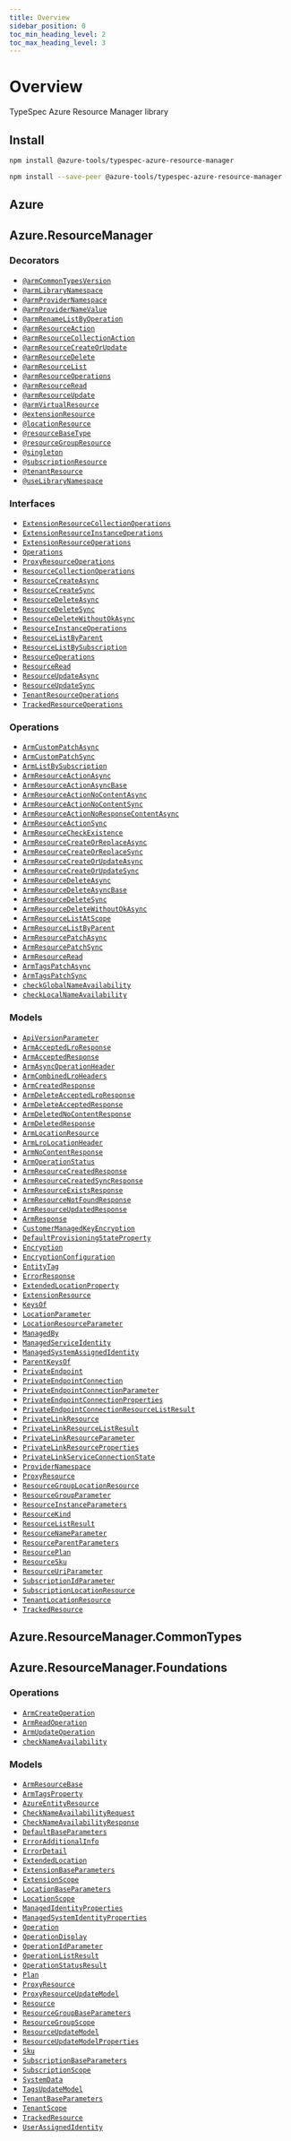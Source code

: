 ```yaml
---
title: Overview
sidebar_position: 0
toc_min_heading_level: 2
toc_max_heading_level: 3
---
```



# Overview

TypeSpec Azure Resource Manager library

## Install

<Tabs>
<TabItem value="spec" label="In a spec" default>

```bash
npm install @azure-tools/typespec-azure-resource-manager
```

</TabItem>
<TabItem value="library" label="In a library" default>

```bash
npm install --save-peer @azure-tools/typespec-azure-resource-manager
```

</TabItem>
</Tabs>

## Azure

## Azure.ResourceManager

### Decorators

- [`@armCommonTypesVersion`](./decorators.md#@Azure.ResourceManager.armCommonTypesVersion)
- [`@armLibraryNamespace`](./decorators.md#@Azure.ResourceManager.armLibraryNamespace)
- [`@armProviderNamespace`](./decorators.md#@Azure.ResourceManager.armProviderNamespace)
- [`@armProviderNameValue`](./decorators.md#@Azure.ResourceManager.armProviderNameValue)
- [`@armRenameListByOperation`](./decorators.md#@Azure.ResourceManager.armRenameListByOperation)
- [`@armResourceAction`](./decorators.md#@Azure.ResourceManager.armResourceAction)
- [`@armResourceCollectionAction`](./decorators.md#@Azure.ResourceManager.armResourceCollectionAction)
- [`@armResourceCreateOrUpdate`](./decorators.md#@Azure.ResourceManager.armResourceCreateOrUpdate)
- [`@armResourceDelete`](./decorators.md#@Azure.ResourceManager.armResourceDelete)
- [`@armResourceList`](./decorators.md#@Azure.ResourceManager.armResourceList)
- [`@armResourceOperations`](./decorators.md#@Azure.ResourceManager.armResourceOperations)
- [`@armResourceRead`](./decorators.md#@Azure.ResourceManager.armResourceRead)
- [`@armResourceUpdate`](./decorators.md#@Azure.ResourceManager.armResourceUpdate)
- [`@armVirtualResource`](./decorators.md#@Azure.ResourceManager.armVirtualResource)
- [`@extensionResource`](./decorators.md#@Azure.ResourceManager.extensionResource)
- [`@locationResource`](./decorators.md#@Azure.ResourceManager.locationResource)
- [`@resourceBaseType`](./decorators.md#@Azure.ResourceManager.resourceBaseType)
- [`@resourceGroupResource`](./decorators.md#@Azure.ResourceManager.resourceGroupResource)
- [`@singleton`](./decorators.md#@Azure.ResourceManager.singleton)
- [`@subscriptionResource`](./decorators.md#@Azure.ResourceManager.subscriptionResource)
- [`@tenantResource`](./decorators.md#@Azure.ResourceManager.tenantResource)
- [`@useLibraryNamespace`](./decorators.md#@Azure.ResourceManager.useLibraryNamespace)

### Interfaces

- [`ExtensionResourceCollectionOperations`](./interfaces.md#Azure.ResourceManager.ExtensionResourceCollectionOperations)
- [`ExtensionResourceInstanceOperations`](./interfaces.md#Azure.ResourceManager.ExtensionResourceInstanceOperations)
- [`ExtensionResourceOperations`](./interfaces.md#Azure.ResourceManager.ExtensionResourceOperations)
- [`Operations`](./interfaces.md#Azure.ResourceManager.Operations)
- [`ProxyResourceOperations`](./interfaces.md#Azure.ResourceManager.ProxyResourceOperations)
- [`ResourceCollectionOperations`](./interfaces.md#Azure.ResourceManager.ResourceCollectionOperations)
- [`ResourceCreateAsync`](./interfaces.md#Azure.ResourceManager.ResourceCreateAsync)
- [`ResourceCreateSync`](./interfaces.md#Azure.ResourceManager.ResourceCreateSync)
- [`ResourceDeleteAsync`](./interfaces.md#Azure.ResourceManager.ResourceDeleteAsync)
- [`ResourceDeleteSync`](./interfaces.md#Azure.ResourceManager.ResourceDeleteSync)
- [`ResourceDeleteWithoutOkAsync`](./interfaces.md#Azure.ResourceManager.ResourceDeleteWithoutOkAsync)
- [`ResourceInstanceOperations`](./interfaces.md#Azure.ResourceManager.ResourceInstanceOperations)
- [`ResourceListByParent`](./interfaces.md#Azure.ResourceManager.ResourceListByParent)
- [`ResourceListBySubscription`](./interfaces.md#Azure.ResourceManager.ResourceListBySubscription)
- [`ResourceOperations`](./interfaces.md#Azure.ResourceManager.ResourceOperations)
- [`ResourceRead`](./interfaces.md#Azure.ResourceManager.ResourceRead)
- [`ResourceUpdateAsync`](./interfaces.md#Azure.ResourceManager.ResourceUpdateAsync)
- [`ResourceUpdateSync`](./interfaces.md#Azure.ResourceManager.ResourceUpdateSync)
- [`TenantResourceOperations`](./interfaces.md#Azure.ResourceManager.TenantResourceOperations)
- [`TrackedResourceOperations`](./interfaces.md#Azure.ResourceManager.TrackedResourceOperations)

### Operations

- [`ArmCustomPatchAsync`](./interfaces.md#Azure.ResourceManager.ArmCustomPatchAsync)
- [`ArmCustomPatchSync`](./interfaces.md#Azure.ResourceManager.ArmCustomPatchSync)
- [`ArmListBySubscription`](./interfaces.md#Azure.ResourceManager.ArmListBySubscription)
- [`ArmResourceActionAsync`](./interfaces.md#Azure.ResourceManager.ArmResourceActionAsync)
- [`ArmResourceActionAsyncBase`](./interfaces.md#Azure.ResourceManager.ArmResourceActionAsyncBase)
- [`ArmResourceActionNoContentAsync`](./interfaces.md#Azure.ResourceManager.ArmResourceActionNoContentAsync)
- [`ArmResourceActionNoContentSync`](./interfaces.md#Azure.ResourceManager.ArmResourceActionNoContentSync)
- [`ArmResourceActionNoResponseContentAsync`](./interfaces.md#Azure.ResourceManager.ArmResourceActionNoResponseContentAsync)
- [`ArmResourceActionSync`](./interfaces.md#Azure.ResourceManager.ArmResourceActionSync)
- [`ArmResourceCheckExistence`](./interfaces.md#Azure.ResourceManager.ArmResourceCheckExistence)
- [`ArmResourceCreateOrReplaceAsync`](./interfaces.md#Azure.ResourceManager.ArmResourceCreateOrReplaceAsync)
- [`ArmResourceCreateOrReplaceSync`](./interfaces.md#Azure.ResourceManager.ArmResourceCreateOrReplaceSync)
- [`ArmResourceCreateOrUpdateAsync`](./interfaces.md#Azure.ResourceManager.ArmResourceCreateOrUpdateAsync)
- [`ArmResourceCreateOrUpdateSync`](./interfaces.md#Azure.ResourceManager.ArmResourceCreateOrUpdateSync)
- [`ArmResourceDeleteAsync`](./interfaces.md#Azure.ResourceManager.ArmResourceDeleteAsync)
- [`ArmResourceDeleteAsyncBase`](./interfaces.md#Azure.ResourceManager.ArmResourceDeleteAsyncBase)
- [`ArmResourceDeleteSync`](./interfaces.md#Azure.ResourceManager.ArmResourceDeleteSync)
- [`ArmResourceDeleteWithoutOkAsync`](./interfaces.md#Azure.ResourceManager.ArmResourceDeleteWithoutOkAsync)
- [`ArmResourceListAtScope`](./interfaces.md#Azure.ResourceManager.ArmResourceListAtScope)
- [`ArmResourceListByParent`](./interfaces.md#Azure.ResourceManager.ArmResourceListByParent)
- [`ArmResourcePatchAsync`](./interfaces.md#Azure.ResourceManager.ArmResourcePatchAsync)
- [`ArmResourcePatchSync`](./interfaces.md#Azure.ResourceManager.ArmResourcePatchSync)
- [`ArmResourceRead`](./interfaces.md#Azure.ResourceManager.ArmResourceRead)
- [`ArmTagsPatchAsync`](./interfaces.md#Azure.ResourceManager.ArmTagsPatchAsync)
- [`ArmTagsPatchSync`](./interfaces.md#Azure.ResourceManager.ArmTagsPatchSync)
- [`checkGlobalNameAvailability`](./interfaces.md#Azure.ResourceManager.checkGlobalNameAvailability)
- [`checkLocalNameAvailability`](./interfaces.md#Azure.ResourceManager.checkLocalNameAvailability)

### Models

- [`ApiVersionParameter`](./data-types.md#Azure.ResourceManager.ApiVersionParameter)
- [`ArmAcceptedLroResponse`](./data-types.md#Azure.ResourceManager.ArmAcceptedLroResponse)
- [`ArmAcceptedResponse`](./data-types.md#Azure.ResourceManager.ArmAcceptedResponse)
- [`ArmAsyncOperationHeader`](./data-types.md#Azure.ResourceManager.ArmAsyncOperationHeader)
- [`ArmCombinedLroHeaders`](./data-types.md#Azure.ResourceManager.ArmCombinedLroHeaders)
- [`ArmCreatedResponse`](./data-types.md#Azure.ResourceManager.ArmCreatedResponse)
- [`ArmDeleteAcceptedLroResponse`](./data-types.md#Azure.ResourceManager.ArmDeleteAcceptedLroResponse)
- [`ArmDeleteAcceptedResponse`](./data-types.md#Azure.ResourceManager.ArmDeleteAcceptedResponse)
- [`ArmDeletedNoContentResponse`](./data-types.md#Azure.ResourceManager.ArmDeletedNoContentResponse)
- [`ArmDeletedResponse`](./data-types.md#Azure.ResourceManager.ArmDeletedResponse)
- [`ArmLocationResource`](./data-types.md#Azure.ResourceManager.ArmLocationResource)
- [`ArmLroLocationHeader`](./data-types.md#Azure.ResourceManager.ArmLroLocationHeader)
- [`ArmNoContentResponse`](./data-types.md#Azure.ResourceManager.ArmNoContentResponse)
- [`ArmOperationStatus`](./data-types.md#Azure.ResourceManager.ArmOperationStatus)
- [`ArmResourceCreatedResponse`](./data-types.md#Azure.ResourceManager.ArmResourceCreatedResponse)
- [`ArmResourceCreatedSyncResponse`](./data-types.md#Azure.ResourceManager.ArmResourceCreatedSyncResponse)
- [`ArmResourceExistsResponse`](./data-types.md#Azure.ResourceManager.ArmResourceExistsResponse)
- [`ArmResourceNotFoundResponse`](./data-types.md#Azure.ResourceManager.ArmResourceNotFoundResponse)
- [`ArmResourceUpdatedResponse`](./data-types.md#Azure.ResourceManager.ArmResourceUpdatedResponse)
- [`ArmResponse`](./data-types.md#Azure.ResourceManager.ArmResponse)
- [`CustomerManagedKeyEncryption`](./data-types.md#Azure.ResourceManager.CustomerManagedKeyEncryption)
- [`DefaultProvisioningStateProperty`](./data-types.md#Azure.ResourceManager.DefaultProvisioningStateProperty)
- [`Encryption`](./data-types.md#Azure.ResourceManager.Encryption)
- [`EncryptionConfiguration`](./data-types.md#Azure.ResourceManager.EncryptionConfiguration)
- [`EntityTag`](./data-types.md#Azure.ResourceManager.EntityTag)
- [`ErrorResponse`](./data-types.md#Azure.ResourceManager.ErrorResponse)
- [`ExtendedLocationProperty`](./data-types.md#Azure.ResourceManager.ExtendedLocationProperty)
- [`ExtensionResource`](./data-types.md#Azure.ResourceManager.ExtensionResource)
- [`KeysOf`](./data-types.md#Azure.ResourceManager.KeysOf)
- [`LocationParameter`](./data-types.md#Azure.ResourceManager.LocationParameter)
- [`LocationResourceParameter`](./data-types.md#Azure.ResourceManager.LocationResourceParameter)
- [`ManagedBy`](./data-types.md#Azure.ResourceManager.ManagedBy)
- [`ManagedServiceIdentity`](./data-types.md#Azure.ResourceManager.ManagedServiceIdentity)
- [`ManagedSystemAssignedIdentity`](./data-types.md#Azure.ResourceManager.ManagedSystemAssignedIdentity)
- [`ParentKeysOf`](./data-types.md#Azure.ResourceManager.ParentKeysOf)
- [`PrivateEndpoint`](./data-types.md#Azure.ResourceManager.PrivateEndpoint)
- [`PrivateEndpointConnection`](./data-types.md#Azure.ResourceManager.PrivateEndpointConnection)
- [`PrivateEndpointConnectionParameter`](./data-types.md#Azure.ResourceManager.PrivateEndpointConnectionParameter)
- [`PrivateEndpointConnectionProperties`](./data-types.md#Azure.ResourceManager.PrivateEndpointConnectionProperties)
- [`PrivateEndpointConnectionResourceListResult`](./data-types.md#Azure.ResourceManager.PrivateEndpointConnectionResourceListResult)
- [`PrivateLinkResource`](./data-types.md#Azure.ResourceManager.PrivateLinkResource)
- [`PrivateLinkResourceListResult`](./data-types.md#Azure.ResourceManager.PrivateLinkResourceListResult)
- [`PrivateLinkResourceParameter`](./data-types.md#Azure.ResourceManager.PrivateLinkResourceParameter)
- [`PrivateLinkResourceProperties`](./data-types.md#Azure.ResourceManager.PrivateLinkResourceProperties)
- [`PrivateLinkServiceConnectionState`](./data-types.md#Azure.ResourceManager.PrivateLinkServiceConnectionState)
- [`ProviderNamespace`](./data-types.md#Azure.ResourceManager.ProviderNamespace)
- [`ProxyResource`](./data-types.md#Azure.ResourceManager.ProxyResource)
- [`ResourceGroupLocationResource`](./data-types.md#Azure.ResourceManager.ResourceGroupLocationResource)
- [`ResourceGroupParameter`](./data-types.md#Azure.ResourceManager.ResourceGroupParameter)
- [`ResourceInstanceParameters`](./data-types.md#Azure.ResourceManager.ResourceInstanceParameters)
- [`ResourceKind`](./data-types.md#Azure.ResourceManager.ResourceKind)
- [`ResourceListResult`](./data-types.md#Azure.ResourceManager.ResourceListResult)
- [`ResourceNameParameter`](./data-types.md#Azure.ResourceManager.ResourceNameParameter)
- [`ResourceParentParameters`](./data-types.md#Azure.ResourceManager.ResourceParentParameters)
- [`ResourcePlan`](./data-types.md#Azure.ResourceManager.ResourcePlan)
- [`ResourceSku`](./data-types.md#Azure.ResourceManager.ResourceSku)
- [`ResourceUriParameter`](./data-types.md#Azure.ResourceManager.ResourceUriParameter)
- [`SubscriptionIdParameter`](./data-types.md#Azure.ResourceManager.SubscriptionIdParameter)
- [`SubscriptionLocationResource`](./data-types.md#Azure.ResourceManager.SubscriptionLocationResource)
- [`TenantLocationResource`](./data-types.md#Azure.ResourceManager.TenantLocationResource)
- [`TrackedResource`](./data-types.md#Azure.ResourceManager.TrackedResource)

## Azure.ResourceManager.CommonTypes

## Azure.ResourceManager.Foundations

### Operations

- [`ArmCreateOperation`](./interfaces.md#Azure.ResourceManager.Foundations.ArmCreateOperation)
- [`ArmReadOperation`](./interfaces.md#Azure.ResourceManager.Foundations.ArmReadOperation)
- [`ArmUpdateOperation`](./interfaces.md#Azure.ResourceManager.Foundations.ArmUpdateOperation)
- [`checkNameAvailability`](./interfaces.md#Azure.ResourceManager.Foundations.checkNameAvailability)

### Models

- [`ArmResourceBase`](./data-types.md#Azure.ResourceManager.Foundations.ArmResourceBase)
- [`ArmTagsProperty`](./data-types.md#Azure.ResourceManager.Foundations.ArmTagsProperty)
- [`AzureEntityResource`](./data-types.md#Azure.ResourceManager.Foundations.AzureEntityResource)
- [`CheckNameAvailabilityRequest`](./data-types.md#Azure.ResourceManager.Foundations.CheckNameAvailabilityRequest)
- [`CheckNameAvailabilityResponse`](./data-types.md#Azure.ResourceManager.Foundations.CheckNameAvailabilityResponse)
- [`DefaultBaseParameters`](./data-types.md#Azure.ResourceManager.Foundations.DefaultBaseParameters)
- [`ErrorAdditionalInfo`](./data-types.md#Azure.ResourceManager.Foundations.ErrorAdditionalInfo)
- [`ErrorDetail`](./data-types.md#Azure.ResourceManager.Foundations.ErrorDetail)
- [`ExtendedLocation`](./data-types.md#Azure.ResourceManager.Foundations.ExtendedLocation)
- [`ExtensionBaseParameters`](./data-types.md#Azure.ResourceManager.Foundations.ExtensionBaseParameters)
- [`ExtensionScope`](./data-types.md#Azure.ResourceManager.Foundations.ExtensionScope)
- [`LocationBaseParameters`](./data-types.md#Azure.ResourceManager.Foundations.LocationBaseParameters)
- [`LocationScope`](./data-types.md#Azure.ResourceManager.Foundations.LocationScope)
- [`ManagedIdentityProperties`](./data-types.md#Azure.ResourceManager.Foundations.ManagedIdentityProperties)
- [`ManagedSystemIdentityProperties`](./data-types.md#Azure.ResourceManager.Foundations.ManagedSystemIdentityProperties)
- [`Operation`](./data-types.md#Azure.ResourceManager.Foundations.Operation)
- [`OperationDisplay`](./data-types.md#Azure.ResourceManager.Foundations.OperationDisplay)
- [`OperationIdParameter`](./data-types.md#Azure.ResourceManager.Foundations.OperationIdParameter)
- [`OperationListResult`](./data-types.md#Azure.ResourceManager.Foundations.OperationListResult)
- [`OperationStatusResult`](./data-types.md#Azure.ResourceManager.Foundations.OperationStatusResult)
- [`Plan`](./data-types.md#Azure.ResourceManager.Foundations.Plan)
- [`ProxyResource`](./data-types.md#Azure.ResourceManager.Foundations.ProxyResource)
- [`ProxyResourceUpdateModel`](./data-types.md#Azure.ResourceManager.Foundations.ProxyResourceUpdateModel)
- [`Resource`](./data-types.md#Azure.ResourceManager.Foundations.Resource)
- [`ResourceGroupBaseParameters`](./data-types.md#Azure.ResourceManager.Foundations.ResourceGroupBaseParameters)
- [`ResourceGroupScope`](./data-types.md#Azure.ResourceManager.Foundations.ResourceGroupScope)
- [`ResourceUpdateModel`](./data-types.md#Azure.ResourceManager.Foundations.ResourceUpdateModel)
- [`ResourceUpdateModelProperties`](./data-types.md#Azure.ResourceManager.Foundations.ResourceUpdateModelProperties)
- [`Sku`](./data-types.md#Azure.ResourceManager.Foundations.Sku)
- [`SubscriptionBaseParameters`](./data-types.md#Azure.ResourceManager.Foundations.SubscriptionBaseParameters)
- [`SubscriptionScope`](./data-types.md#Azure.ResourceManager.Foundations.SubscriptionScope)
- [`SystemData`](./data-types.md#Azure.ResourceManager.Foundations.SystemData)
- [`TagsUpdateModel`](./data-types.md#Azure.ResourceManager.Foundations.TagsUpdateModel)
- [`TenantBaseParameters`](./data-types.md#Azure.ResourceManager.Foundations.TenantBaseParameters)
- [`TenantScope`](./data-types.md#Azure.ResourceManager.Foundations.TenantScope)
- [`TrackedResource`](./data-types.md#Azure.ResourceManager.Foundations.TrackedResource)
- [`UserAssignedIdentity`](./data-types.md#Azure.ResourceManager.Foundations.UserAssignedIdentity)

